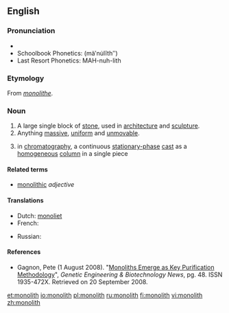 {{wikipedia|dab=monolith (disambiguation)|monolith}}
==English==

===Pronunciation===
* {{IPA|/ˈma.nə.ˌlɪθ/}}
* Schoolbook Phonetics: (mäʹnu̇lĭthʺ)
* Last Resort Phonetics: MAH-nuh-lith

===Etymology===
From {{etyl|fr}} ''[[monolithe]]''.

===Noun===
{{wikipedia|monolith|monolith (1)}}
{{en-noun}}

# A large single block of [[stone]], used in [[architecture]] and [[sculpture]].
# Anything [[massive]], [[uniform]] and [[unmovable]].
# {{chemistry}} in [[chromatography]], a continuous [[stationary-phase]] [[cast#Verb|cast]] as a [[homogeneous]] [[column]] in a single piece

====Related terms====
* [[monolithic]] ''adjective''

====Translations====
{{trans-top}}
* Dutch: [[monoliet]] {{m}}
* French: {{t+|fr|monolithe|m}}
{{trans-mid}}
* Russian: {{t|ru|монолит|f|tr=monolít|sc=Cyrl}}
{{trans-bottom}}

====References====
* {{chemistry}} Gagnon, Pete (1 August 2008). "[http://www.genengnews.com/articles/chitem.aspx?aid=2543 Monoliths Emerge as Key Purification Methodology]", ''Genetic Engineering & Biotechnology News'', pg. 48.  ISSN 1935-472X.  Retrieved on 20 September 2008.

[[et:monolith]]
[[io:monolith]]
[[pl:monolith]]
[[ru:monolith]]
[[fi:monolith]]
[[vi:monolith]]
[[zh:monolith]]
